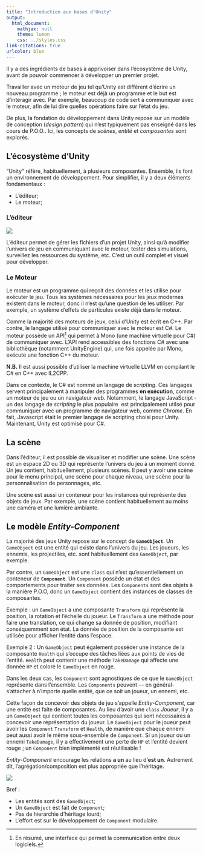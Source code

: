 ```yaml
---
title: "Introduction aux bases d'Unity"
output:
  html_document:
    mathjax: null
    theme: lumen
    css: ../styles.css
link-citations: true
urlcolor: blue
---
```


Il y a des ingrédients de bases à apprivoiser dans l'écosystème de Unity, avant de pouvoir commencer à développer un premier projet.

Travailler avec un moteur de jeu tel qu'Unity est différent d'écrire un nouveau programme ; le moteur est déjà un programme et le but est d'interagir avec. Par exemple, beaucoup de code sert à communiquer avec le moteur, afin de lui dire quelles opérations faire sur l'état du jeu.

De plus, la fondation du développement dans Unity repose sur un modèle de conception (_design pattern_) qui n'est typiquement pas enseigné dans les cours de P.O.O.. Ici, les concepts de _scènes_, _entité_ et _composantes_ sont explorés.

## L'écosystème d'Unity
"Unity" réfère, habituellement, à plusieurs composantes. Ensemble, ils font un environnement de développement. Pour simplifier, il y a deux éléments fondamentaux :

* L'éditeur;
* Le moteur;

### L'éditeur

![](unityeditor.png)

L'éditeur permet de gérer les fichiers d'un projet Unity, ainsi qu'à modifier l'univers de jeu en communiquant avec le moteur, tester des simulations, surveillez les ressources du système, etc. C'est un outil complet et visuel pour développer.

### Le Moteur
Le moteur est un programme qui reçoit des données et les utilise pour exécuter le jeu. Tous les systèmes nécessaires pour les jeux modernes existent dans le moteur, donc il n'est qu'une question de les utiliser. Par exemple, un système d'effets de particules existe déjà dans le moteur.

Comme la majorité des moteurs de jeux, celui d'Unity est écrit en C++. Par contre, le langage utilisé pour communiquer avec le moteur est C#. Le moteur possède un API[^1] qui permet à Mono (une machine virtuelle pour C#) de communiquer avec. L'API rend accessibles des fonctions C# avec une bibliothèque (notamment UnityEngine) qui, une fois appelée par Mono, exécute une fonction C++ du moteur. 

**N.B.** Il est aussi possible d'utiliser la machine virtuelle LLVM en compilant le C# en C++ avec IL2CPP.

Dans ce contexte, le C# est nommé un langage de _scripting_. Ces langages servent principalement à manipuler des programmes **en exécution**, comme un moteur de jeu ou un navigateur web. Notamment, le langage JavaScript ­ un des langage de _scripting_ le plus populaire ­ est principalement utilsé pour communiquer avec un programme de navigateur web, comme _Chrome_. En fait, Javascript était le premier langage de scripting choisi pour Unity. Maintenant, Unity est optimisé pour C#.

## La scène
Dans l'éditeur, il est possible de visualiser et modifier une scène. Une scène est un espace 2D ou 3D qui représente l'univers du jeu à un moment donné. Un jeu contient, habituellement, plusieurs scènes. Il peut y avoir une scène pour le menu principal, une scène pour chaque niveau, une scène pour la personnalisation de personnages, etc.

Une scène est aussi un conteneur pour les instances qui représente des objets de jeux. Par exemple, une scène contient habituellement au moins une caméra et une lumière ambiante.

## Le modèle _Entity-Component_
La majorité des jeux Unity repose sur le concept de **`GameObject`**. Un `GameObject` est une entité qui existe dans l'univers du jeu. Les joueurs, les ennemis, les projectiles, etc. sont habituellement des `GameObject`, par exemple.

Par contre, un `GameObject` est une `class` qui n'est qu'essentiellement un conteneur de **`Component`**. Un `Component` possède un état et des comportements pour traiter ses données. Les `Components` sont des objets à la manière P.O.O, donc un `GameObject` contient des instances de classes de composantes.

Exemple : un `GameObject` a une composante `Transform` qui représente la position, la rotation et l'échelle du joueur. Le `Transform` a une méthode pour faire une translation, ce qui change sa donnée de position, modifiant conséquemment son état. La donnée de position de la composante est utilisée pour afficher l'entité dans l'espace. 

Exemple 2 : Un `GameObject` peut également posséder une instance de la composante `Health` qui s'occupe des tâches liées aux points de vies de l'entité. `Health` peut contenir une méthode `TakeDamage` qui affecte une donnée `HP` et colore le `GameObject` en rouge.

Dans les deux cas, les `Component` sont agnostiques de ce que le `GameObject` représente dans l'ensemble. Les `Components` peuvent — en général­ s'attacher à n'importe quelle entité, que ce soit un joueur, un ennemi, etc.

Cette façon de concevoir des objets de jeu s'appelle _Entity-Component_, car une entité est faite de composantes. Au lieu d'avoir une `class` _Joueur_, il y a un `GameObject` qui contient toutes les composantes qui sont nécessaires à concevoir une représentation du joueur. Le `GameObject` pour le joueur peut avoir les `Component` `Transform` et `Health`, de manière que chaque ennemi peut aussi avoir le même sous-ensemble de `Component`. Si un joueur ou un ennemi `TakeDamage`, il y a effectivement une perte de `HP` et l'entité devient rouge ; un `Component` bien implémenté est réutilisable !

_Entity-Component_ encourage les relations **a un** au lieu d'**est un**. Autrement dit, l'agrégation/composition est plus appropriée que l'héritage. 

![](diag1.svg)

Bref :

* Les entités sont des `GameObject`;
* Un `GameObject` est fait de `Component`;
* Pas de hierarchie d'héritage lourd;
* L'effort est sur le développement de `Component` modulaire.

[^1]: En résumé, une interface qui permet la communication entre deux logiciels.

